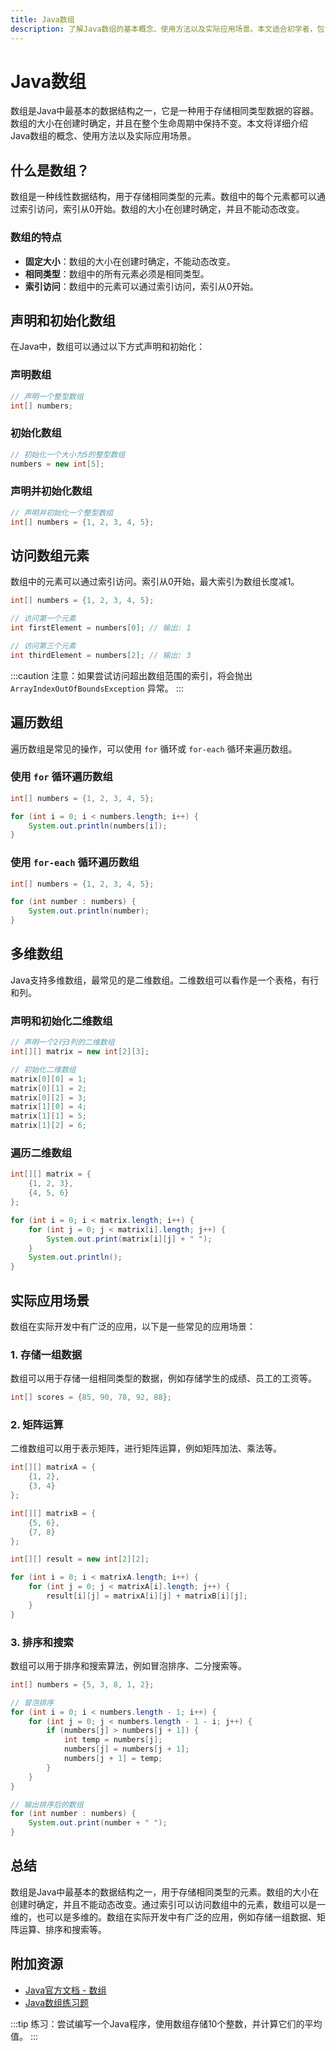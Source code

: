 ```yaml
---
title: Java数组
description: 了解Java数组的基本概念、使用方法以及实际应用场景。本文适合初学者，包含代码示例和实际案例。
---
```


# Java数组

数组是Java中最基本的数据结构之一，它是一种用于存储相同类型数据的容器。数组的大小在创建时确定，并且在整个生命周期中保持不变。本文将详细介绍Java数组的概念、使用方法以及实际应用场景。

## 什么是数组？

数组是一种线性数据结构，用于存储相同类型的元素。数组中的每个元素都可以通过索引访问，索引从0开始。数组的大小在创建时确定，并且不能动态改变。

### 数组的特点

- **固定大小**：数组的大小在创建时确定，不能动态改变。
- **相同类型**：数组中的所有元素必须是相同类型。
- **索引访问**：数组中的元素可以通过索引访问，索引从0开始。

## 声明和初始化数组

在Java中，数组可以通过以下方式声明和初始化：

### 声明数组

```java
// 声明一个整型数组
int[] numbers;
```

### 初始化数组

```java
// 初始化一个大小为5的整型数组
numbers = new int[5];
```

### 声明并初始化数组

```java
// 声明并初始化一个整型数组
int[] numbers = {1, 2, 3, 4, 5};
```

## 访问数组元素

数组中的元素可以通过索引访问。索引从0开始，最大索引为数组长度减1。

```java
int[] numbers = {1, 2, 3, 4, 5};

// 访问第一个元素
int firstElement = numbers[0]; // 输出: 1

// 访问第三个元素
int thirdElement = numbers[2]; // 输出: 3
```

:::caution
注意：如果尝试访问超出数组范围的索引，将会抛出 `ArrayIndexOutOfBoundsException` 异常。
:::

## 遍历数组

遍历数组是常见的操作，可以使用 `for` 循环或 `for-each` 循环来遍历数组。

### 使用 `for` 循环遍历数组

```java
int[] numbers = {1, 2, 3, 4, 5};

for (int i = 0; i < numbers.length; i++) {
    System.out.println(numbers[i]);
}
```

### 使用 `for-each` 循环遍历数组

```java
int[] numbers = {1, 2, 3, 4, 5};

for (int number : numbers) {
    System.out.println(number);
}
```

## 多维数组

Java支持多维数组，最常见的是二维数组。二维数组可以看作是一个表格，有行和列。

### 声明和初始化二维数组

```java
// 声明一个2行3列的二维数组
int[][] matrix = new int[2][3];

// 初始化二维数组
matrix[0][0] = 1;
matrix[0][1] = 2;
matrix[0][2] = 3;
matrix[1][0] = 4;
matrix[1][1] = 5;
matrix[1][2] = 6;
```

### 遍历二维数组

```java
int[][] matrix = {
    {1, 2, 3},
    {4, 5, 6}
};

for (int i = 0; i < matrix.length; i++) {
    for (int j = 0; j < matrix[i].length; j++) {
        System.out.print(matrix[i][j] + " ");
    }
    System.out.println();
}
```

## 实际应用场景

数组在实际开发中有广泛的应用，以下是一些常见的应用场景：

### 1. 存储一组数据

数组可以用于存储一组相同类型的数据，例如存储学生的成绩、员工的工资等。

```java
int[] scores = {85, 90, 78, 92, 88};
```

### 2. 矩阵运算

二维数组可以用于表示矩阵，进行矩阵运算，例如矩阵加法、乘法等。

```java
int[][] matrixA = {
    {1, 2},
    {3, 4}
};

int[][] matrixB = {
    {5, 6},
    {7, 8}
};

int[][] result = new int[2][2];

for (int i = 0; i < matrixA.length; i++) {
    for (int j = 0; j < matrixA[i].length; j++) {
        result[i][j] = matrixA[i][j] + matrixB[i][j];
    }
}
```

### 3. 排序和搜索

数组可以用于排序和搜索算法，例如冒泡排序、二分搜索等。

```java
int[] numbers = {5, 3, 8, 1, 2};

// 冒泡排序
for (int i = 0; i < numbers.length - 1; i++) {
    for (int j = 0; j < numbers.length - 1 - i; j++) {
        if (numbers[j] > numbers[j + 1]) {
            int temp = numbers[j];
            numbers[j] = numbers[j + 1];
            numbers[j + 1] = temp;
        }
    }
}

// 输出排序后的数组
for (int number : numbers) {
    System.out.print(number + " ");
}
```

## 总结

数组是Java中最基本的数据结构之一，用于存储相同类型的元素。数组的大小在创建时确定，并且不能动态改变。通过索引可以访问数组中的元素，数组可以是一维的，也可以是多维的。数组在实际开发中有广泛的应用，例如存储一组数据、矩阵运算、排序和搜索等。

## 附加资源

- [Java官方文档 - 数组](https://docs.oracle.com/javase/tutorial/java/nutsandbolts/arrays.html)
- [Java数组练习题](https://www.w3resource.com/java-exercises/array/index.php)

:::tip
练习：尝试编写一个Java程序，使用数组存储10个整数，并计算它们的平均值。
:::